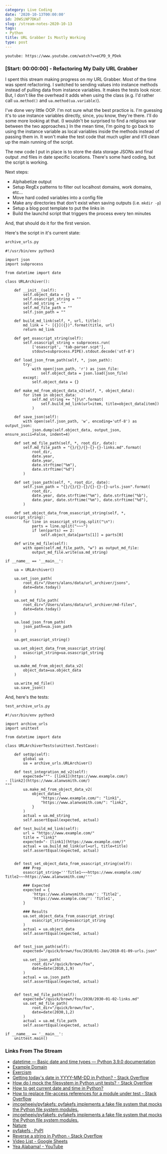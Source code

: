 ```yaml
---
category: Live Coding
date: '2020-10-13T00:00:00'
id: 20WSiNP7DKaT
slug: /stream-notes-2020-10-13
tags:
- Python
title: URL Grabber Is Mostly Working
type: post
---
```


`youtube: https://www.youtube.com/watch?v=eCPD_9_PDek`

### [Start: 00:00:00] - Refactoring My Daily URL Grabber

I spent this stream making progress on my URL Grabber. Most of the time was spent refactoring. I switched to sending values into instance methods instead of pulling data from instance variables. It makes the tests look nicer. But, I don't like the overhead it adds when using the class (e.g. I'd rather call `ua.method()` and `ua.method(ua.variable)`).

I've done very little OOP. I'm not sure what the best practice is. I'm guessing it's to use instance variables directly, since, you know, they're there. I'll do some more looking at that. (I wouldn't be surprised to find a religious war between the two approaches.) In the mean time, I'm going to go back to using the instance variable as local variables inside the methods instead of passing them in. It won't make the test code that much uglier and it'll clean up the main running of the script. 

The new code I put in place is to store the data storage JSONs and final output .md files in date specific locations. There's some hard coding, but the script is working. 

Next steps:

- Alphabetize output
- Setup RegEx patterns to filter out localhost domains, work domains, etc...
- Move hard coded variables into a config file
- Make any directories that don't exist when saving outputs (i.e. `mkdir -p`)
- Setup a blog post template to put the links in
- Build the launchd script that triggers the process every ten minutes

And, that should do it for the first version. 

Here's the script in it's current state:

```python
archive_urls.py
```

```python{numberLines: true}
#!/usr/bin/env python3

import json
import subprocess

from datetime import date

class URLArchiver():

    def __init__(self):
        self.object_data = {}
        self.osascript_string = ""
        self.md_string = ""
        self.md_file_path = ""
        self.json_path = ""

    def build_md_link(self, *, url, title):
        md_link = "- [{}]({})".format(title, url)
        return md_link

    def get_osascript_string(self):
        self.osascript_string = subprocess.run(
            ['osascript', 'tab-parser.scpt'],
            stdout=subprocess.PIPE).stdout.decode('utf-8')

    def load_json_from_path(self, *, json_path):
        try:
            with open(json_path, 'r') as json_file:
                self.object_data = json.load(json_file)
        except:
            self.object_data = {}

    def make_md_from_object_data_v2(self, *, object_data):
        for item in object_data:
            self.md_string += "{}\n".format(
                self.build_md_link(url=item, title=object_data[item])
            )

    def save_json(self):
        with open(self.json_path, 'w', encoding='utf-8') as output_json:
            json.dump(self.object_data, output_json, ensure_ascii=False, indent=4)

    def set_md_file_path(self, *, root_dir, date):
        self.md_file_path = "{}/{}/{}-{}-{}-links.md".format(
            root_dir,
            date.year,
            date.year,
            date.strftime("%m"),
            date.strftime("%d")
        )

    def set_json_path(self, *, root_dir, date):
        self.json_path = "{}/{}/{}-{}/{}-{}-{}-urls.json".format(
            root_dir,
            date.year, date.strftime("%m"), date.strftime("%b"),
            date.year, date.strftime("%m"), date.strftime("%d"),
        )

    def set_object_data_from_osascript_string(self, *, osascript_string):
        for line in osascript_string.split("\n"):
            parts = line.split("~~~")
            if len(parts) == 2:
                self.object_data[parts[1]] = parts[0]

    def write_md_file(self):
        with open(self.md_file_path, "w") as output_md_file:
            output_md_file.write(ua.md_string)

if __name__ == '__main__':

    ua = URLArchiver()

    ua.set_json_path(
        root_dir="/Users/alans/data/url_archiver/jsons",
        date=date.today()
    )

    ua.set_md_file_path(
        root_dir="/Users/alans/data/url_archiver/md-files",
        date=date.today()
    )

    ua.load_json_from_path(
        json_path=ua.json_path
    )

    ua.get_osascript_string()

    ua.set_object_data_from_osascript_string(
        osascript_string=ua.osascript_string
    )

    ua.make_md_from_object_data_v2(
        object_data=ua.object_data
    )

    ua.write_md_file()
    ua.save_json()
```

And, here's the tests:

```python
test_archive_urls.py
```

```python{numberLines: true}
#!/usr/bin/env python3

import archive_urls
import unittest

from datetime import date

class URLArchiverTests(unittest.TestCase):

    def setUp(self):
        global ua
        ua = archive_urls.URLArchiver()

    def test_integration_md_v2(self):
        expected="""- [link1](https://www.example.com/)
- [link2](https://www.alanwsmith.com/)
"""
        ua.make_md_from_object_data_v2(
            object_data={
                "https://www.example.com/": "link1",
                "https://www.alanwsmith.com/": "link2",
            }
        )
        actual = ua.md_string
        self.assertEqual(expected, actual)

    def test_build_md_link(self):
        url = "https://www.example.com/"
        title = "link1"
        expected="- [link1](https://www.example.com/)"
        actual = ua.build_md_link(url=url, title=title)
        self.assertEqual(expected, actual)


    def test_set_object_data_from_osascript_string(self):
        ### Prep
        osascript_string='''Title1~~~https://www.example.com/
Title2~~~https://www.alanwsmith.com/'''

        ### Expected
        expected = {
            'https://www.alanwsmith.com/': 'Title2',
            'https://www.example.com/': 'Title1',
        }

        ### Results
        ua.set_object_data_from_osascript_string(
            osascript_string=osascript_string
        )
        actual = ua.object_data
        self.assertEqual(expected, actual)


    def test_json_path(self):
        expected="/quick/brown/fox/2010/01-Jan/2010-01-09-urls.json"

        ua.set_json_path(
            root_dir="/quick/brown/fox",
            date=date(2010,1,9)
        )
        actual = ua.json_path
        self.assertEqual(expected, actual)


    def test_md_file_path(self):
        expected="/quick/brown/fox/2030/2030-01-02-links.md"
        ua.set_md_file_path(
            root_dir="/quick/brown/fox",
            date=date(2030,1,2)
        )
        actual = ua.md_file_path
        self.assertEqual(expected, actual)

if __name__ == '__main__':
    unittest.main()
```





### Links From The Stream

- [datetime — Basic date and time types — Python 3.9.0 documentation](https://docs.python.org/3/library/datetime.html#datetime.date.year)
- [Example Domain](https://www.example.com/)
- [Exercism](https://exercism.io/)
- [Getting today's date in YYYY-MM-DD in Python? - Stack Overflow](https://stackoverflow.com/questions/32490629/getting-todays-date-in-yyyy-mm-dd-in-python)
- [How do I mock the filesystem in Python unit tests? - Stack Overflow](https://stackoverflow.com/questions/19672138/how-do-i-mock-the-filesystem-in-python-unit-tests)
- [How to get current date and time in Python?](https://www.programiz.com/python-programming/datetime/current-datetime)
- [How to replace file-access references for a module under test - Stack Overflow](https://stackoverflow.com/questions/16468443/how-to-replace-file-access-references-for-a-module-under-test)
- [jmcgeheeiv/pyfakefs: pyfakefs implements a fake file system that mocks the Python file system modules.](https://github.com/jmcgeheeiv/pyfakefs)
- [jmcgeheeiv/pyfakefs: pyfakefs implements a fake file system that mocks the Python file system modules.](https://github.com/jmcgeheeiv/pyfakefs/)
- [Nature](https://www.nature.com/)
- [pyfakefs · PyPI](https://pypi.org/project/pyfakefs/)
- [Reverse a string in Python - Stack Overflow](https://stackoverflow.com/questions/931092/reverse-a-string-in-python)
- [Video List - Google Sheets](https://docs.google.com/spreadsheets/d/1B-3mHilKzhGKW6r6Nb1cH7Nr2ekxV2STIgenpo2KkCQ/edit#gid=0)
- [Yea Alabama! - YouTube](https://www.youtube.com/watch?v=rTGEpDSfmJ4&t=22)